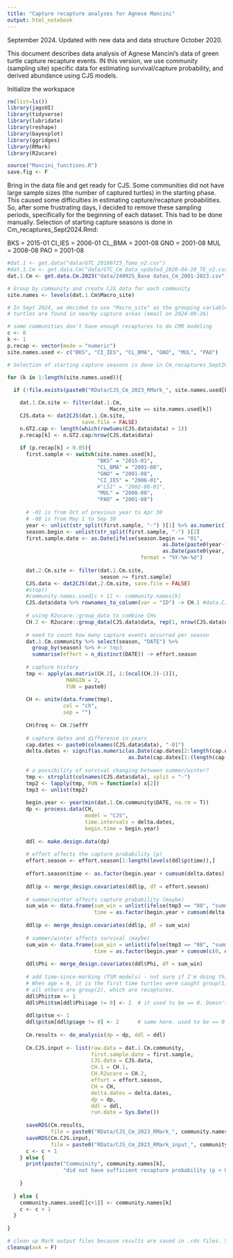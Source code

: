 ```yaml
---
title: "Capture recapture analyses for Agnese Mancini"
output: html_notebook
---
```


September 2024. Updated with new data and data structure
October 2020.

This document describes data analysis of Agnese Mancini's data of green turtle capture recapture events. IN this version, we use community (sampling site) specific data for estimating survival/capture probability, and derived abundance using CJS models. 


Initialize the workspace
```r
rm(list=ls())
library(jagsUI)
library(tidyverse)
library(lubridate)
library(reshape)
library(bayesplot)
library(ggridges)
library(RMark)
library(R2ucare)

source("Mancini_functions.R")
save.fig <- F
```

Bring in the data file and get ready for CJS. Some communities did not have large sample sizes (the number of captured turtles) in the starting phase. This caused some difficulties in estimating capture/recapture probabilities. So, after some frustrating days, I decided to remove these sampling periods, specifically for the beginning of each dataset. This had to be done manually. Selection of starting capture seasons is done in Cm_recaptures_Sept2024.Rmd:

BKS = 2015-01
CI_IES = 2006-01
CL_BMA = 2001-08
GNO = 2001-08
MUL = 2008-08
PAO = 2001-08

```r
#dat.1 <- get.data("data/GTC_20190725_Tomo_v2.csv")
#dat.1.Cm <- get.data.Cm("data/GTC_Cm Data_updated_2020-04-28_TE_v2.csv")
dat.1.Cm <- get.data.Cm.2023("data/240925_Base datos_Cm_2001-2023.csv")

# Group by community and create CJS data for each community
site.names <- levels(dat.1.Cm$Macro_site)

# In Sept 2024, we decided to use "Macro_site" as the grouping variable because
# turtles are found in nearby capture areas (email on 2024-09-26)

# some communities don't have enough recaptures to do CMR modeling
c <- 0
k <- 1
p.recap <- vector(mode = "numeric")
site.names.used <- c("BKS", "CI_IES", "CL_BMA", "GNO", "MUL", "PAO")

# Selection of starting capture seasons is done in Cm_recaptures_Sept2024.Rmd

for (k in 1:length(site.names.used)){
  
  if (!file.exists(paste0("RData/CJS_Cm_2023_RMark_", site.names.used[k], ".rds"))){

    dat.1.Cm.site <- filter(dat.1.Cm, 
                                 Macro_site == site.names.used[k]) 
    CJS.data <- dat2CJS(dat.1.Cm.site, 
                        save.file = FALSE)
    n.GT2.cap <- length(which(rowSums(CJS.data$data) > 1))
    p.recap[k] <- n.GT2.cap/nrow(CJS.data$data)
    
    if (p.recap[k] > 0.05){
      first.sample <- switch(site.names.used[k],
                             "BKS" = "2015-01",
                             "CL_BMA" = "2001-08",
                             "GNO" = "2001-08",
                             "CI_IES" = "2006-01",
                             #"LSI" = "2002-08-01",
                             "MUL" = "2008-08",
                             "PAO" = "2001-08")
      
      # -01 is from Oct of previous year to Apr 30
      # -08 is from May 1 to Sep 30
      year <- unlist(str_split(first.sample, "-") )[1] %>% as.numeric()
      season.begin <- unlist(str_split(first.sample, "-") )[2]
      first.sample.date <- as.Date(ifelse(season.begin == "01",
                                                  as.Date(paste0(year-1, "-10-01")),
                                                  as.Date(paste0(year, "-05-01"))),
                                           format = "%Y-%m-%d") 
      
      dat.2.Cm.site <- filter(dat.1.Cm.site, 
                              season >= first.sample)
      CJS.data <- dat2CJS(dat.2.Cm.site, save.file = FALSE)
      #stop()
      #community.names.used[c + 1] <- community.names[k]
      CJS.data$data %>% rownames_to_column(var = "ID") -> CH.1 #data.CJS
      
      # using R2ucare::group_data to combine CHs
      CH.2 <- R2ucare::group_data(CJS.data$data, rep(1, nrow(CJS.data$data)))
      
      # need to count how many capture events occurred per season
      dat.1.Cm.community %>% select(season, "DATE") %>% 
        group_by(season) %>% #-> tmp3
        summarise(effort = n_distinct(DATE)) -> effort.season
      
      # capture history
      tmp <- apply(as.matrix(CH.2[, 1:(ncol(CH.2)-1)]), 
                   MARGIN = 2,
                   FUN = paste0)
      
      CH <- unite(data.frame(tmp),
                  col = "ch",
                  sep = "")
      
      CH$freq <- CH.2$effY
      
      # capture dates and difference in years
      cap.dates <- paste0(colnames(CJS.data$data), "-01")
      delta.dates <- signif(as.numeric(as.Date(cap.dates[2:length(cap.dates)]) -
                                       as.Date(cap.dates[1:(length(cap.dates)-1)]))/365, 1)
      
      # a possibility of survival changing between summer/winter?
      tmp <- strsplit(colnames(CJS.data$data), split = "-")
      tmp2 <- lapply(tmp, FUN = function(x) x[2])
      tmp3 <- unlist(tmp2)
      
      begin.year <- year(min(dat.1.Cm.community$DATE, na.rm = T))
      dp <- process.data(CH, 
                         model = "CJS", 
                         time.intervals = delta.dates,
                         begin.time = begin.year)
      
      ddl <- make.design.data(dp)
      
      # effort affects the capture probability (p)
      effort.season <- effort.season[1:length(levels(ddl$p$time)),]
      
      effort.season$time <- as.factor(begin.year + cumsum(delta.dates))
      
      ddl$p <- merge_design.covariates(ddl$p, df = effort.season)
      
      # summer/winter affects capture probability (maybe)
      sum_win <- data.frame(sum_win = unlist(ifelse(tmp3 == "08", "summer", "winter")) [1:length(levels(ddl$p$time))],
                            time = as.factor(begin.year + cumsum(delta.dates)))
      
      ddl$p <- merge_design.covariates(ddl$p, df = sum_win)
      
      # summer/winter affects survival (maybe)
      sum_win <- data.frame(sum_win = unlist(ifelse(tmp3 == "08", "summer", "winter")) [1:length(levels(ddl$Phi$time))],
                            time = as.factor(begin.year + cumsum(c(0, delta.dates[1:(length(delta.dates)-1)]))))
      
      ddl$Phi <- merge_design.covariates(ddl$Phi, df = sum_win)
      
      # add time-since-marking (TSM models) - not sure if I'm doing this right... 
      # When age = 0, it is the first time turtles were caught group(1)
      # all others are group(2), which are recaptures. 
      ddl$Phi$tsm <- 1
      ddl$Phi$tsm[ddl$Phi$age != 0] <- 2  # it used to be == 0. Doesn't look right
      
      ddl$p$tsm <- 1
      ddl$p$tsm[ddl$p$age != 0] <- 2      # same here. used to be == 0
      
      Cm.results <- do_analysis(dp = dp, ddl = ddl)
      
      Cm.CJS.input <- list(raw.data = dat.1.Cm.community,
                           first.sample.date = first.sample,
                           CJS.data = CJS.data,
                           CH.1 = CH.1,
                           CH.R2ucare = CH.2,
                           effort = effort.season,
                           CH = CH,
                           delta.dates = delta.dates,
                           dp = dp,
                           ddl = ddl,
                           run.date = Sys.Date())
      
      saveRDS(Cm.results, 
              file = paste0("RData/CJS_Cm_2023_RMark_", community.names[k], ".rds"))
      saveRDS(Cm.CJS.input, 
              file = paste0("RData/CJS_Cm_2023_RMark_input_", community.names[k], ".rds"))
      c <- c + 1
    } else {
      print(paste("Commuinity", community.names[k], 
                  "did not have sufficient recapture probability (p < 0.05)."))
      
    }
    
  } else {
    community.names.used[[c+1]] <- community.names[k]
    c <- c + 1
  }
  
}

# clean up Mark output files because results are saved in .rds files. Second thought... some results (e.g., c-hat) are not available in RMark output. So, I'll keep them. Second second thought - c-hat can be computed from overall CJS results (R2ucare) - chi2/df. So, I remove them.
cleanup(ask = F)
```


